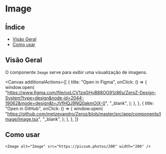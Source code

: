 

<Meta of={Image} />

# Image

## Índice

- [Visão Geral](#visão-geral)
- [Como usar](#como-usar)

## Visão Geral

O componente `Image` serve para exibir uma visualização de imagens.

<Canvas
  additionalActions={[
    {
      title: "Open in Figma",
      onClick: () => {
        window.open(
          "https://www.figma.com/file/oxLCV1zqGHyB88OG91z86s/ZeroZ-Design-System?type=design&node-id=2044-19062&mode=design&t=JVfHQJ9NQ0akmOjX-0",
          "_blank",
        );
      },
    },
    {
      title: "Open in GitHub",
      onClick: () => {
        window.open(
          "https://github.com/metzevandro/Zeroz/blob/master/src/app/components/Image/Image.tsx",
          "_blank",
        );
      },
    },
  ]}
>
  <Story name="default" of={Image} />
</Canvas>
<Controls />

## Como usar

```tsx
<Image alt="Image" src="https://picsum.photos/200" width="200" />
```
